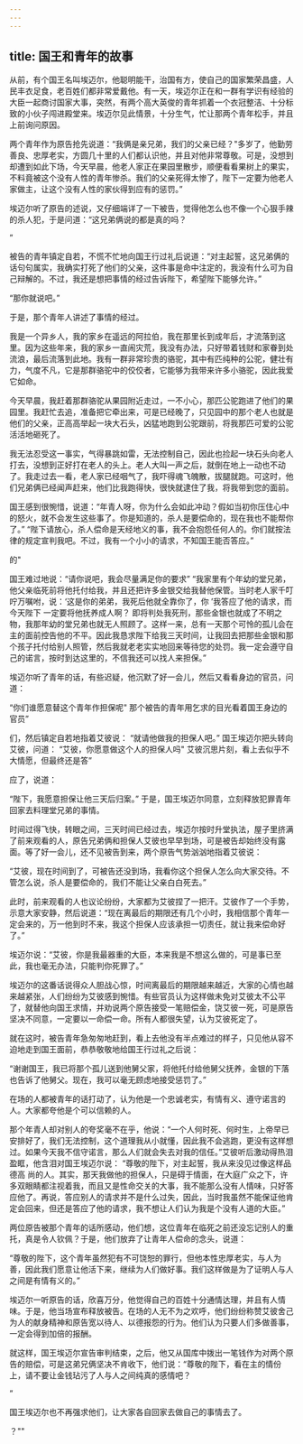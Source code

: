 ```yaml
---
---
---
```

title: 国王和青年的故事
---



从前，有个国王名叫埃迈尔，他聪明能干，治国有方，使自己的国家繁荣昌盛，人民丰衣足食，老百姓们都非常爱戴他。有一天，埃迈尔正在和一群有学识有经验的大臣一起商讨国家大事，突然，有两个高大英俊的青年抓着一个衣冠整洁、十分标致的小伙子闯进殿堂来。埃迈尔见此情景，十分生气，忙让那两个青年松手，并且上前询问原因。

两个青年作为原告抢先说道：“我俩是亲兄弟，我们的父亲已经？"多岁了，他勤劳善良、忠厚老实，方圆几十里的人们都认识他，并且对他非常尊敬。可是，没想到却遭到如此下场，今天早晨，他老人家正在果园里散步，顺便看看果树上的果实，不料竟被这个没有人性的青年惨杀。我们的父亲死得太惨了，陛下一定要为他老人家做主，让这个没有人性的家伙得到应有的惩罚。”

埃迈尔听了原告的述说，又仔细端详了一下被告，觉得他怎么也不像一个心狠手辣的杀人犯，于是问道：“这兄弟俩说的都是真的吗？

”

被告的青年镇定自若，不慌不忙地向国王行过礼后说道：“对主起誓，这兄弟俩的话句句属实，我确实打死了他们的父亲，这件事是命中注定的，我没有什么可为自己辩解的。不过，我还是想把事情的经过告诉陛下，希望陛下能够允许。”

“那你就说吧。”



于是，那个青年人讲述了事情的经过。

我是一个异乡人，我的家乡在遥远的阿拉伯，我在那里长到成年后，才流落到这里。因为这些年来，我的家乡一直闹灾荒，我没有办法，只好带着钱财和家眷到处流浪，最后流落到此地。我有一群非常珍贵的骆驼，其中有匹纯种的公驼，健壮有力，气度不凡，它是那群骆驼中的佼佼者，它能够为我带来许多小骆驼，因此我爱它如命。

今天早晨，我赶着那群骆驼从果园附近走过，一不小心，那匹公驼跑进了他们的果园里。我赶忙去追，准备把它牵出来，可是已经晚了，只见园中的那个老人也就是他们的父亲，正高高举起一块大石头，凶猛地跑到公驼跟前，将我那匹可爱的公驼活活地砸死了。

我无法忍受这一事实，气得暴跳如雷，无法控制自己，因此也捡起一块石头向老人打去，没想到正好打在老人的头上。老人大叫一声之后，就倒在地上一动也不动了。我走过去一看，老人家已经咽气了，我吓得魂飞魄散，拔腿就跑。可这时，他们兄弟俩已经闻声赶来，他们比我跑得快，很快就逮住了我，将我带到您的面前。

国王感到很惋惜，说道：“年青人呀，你为什么会如此冲动？假如当初你压住心中的怒火，就不会发生这些事了。你是知道的，杀人是要偿命的，现在我也不能帮你了。”
“陛下请放心，杀人偿命是天经地义的事，我不会抱怨任何人的。你们就按法律的规定宣判我吧。不过，我有一个小小的请求，不知国王能否答应。”

的"

国王难过地说：“请你说吧，我会尽量满足你的要求”
“我家里有个年幼的堂兄弟，他父亲临死前将他托付给我，并且还把许多金银交给我替他保管。当时老人家千叮咛万嘱咐，说：‘这是你的弟弟，我死后他就全靠你了，你
’我答应了他的请求，而今天陛下
一定要将他抚养成人啊？
即将判处我死刑，那些金银也就成了不明之物，我那年幼的堂兄弟也就无人照顾了。这样一来，总有一天那个可怜的孤儿会在主的面前控告他的不平。因此我恳求陛下给我三天时间，让我回去把那些金银和那个孩子托付给别人照管，然后我就老老实实地回来等待您的处罚。我一定会遵守自己的诺言，按时到达这里的，不信我还可以找人来担保。”

埃迈尔听了青年的话，有些迟疑，他沉默了好一会儿，然后又看看身边的官员，问道：

“你们谁愿意替这个青年作担保呢"
那个被告的青年用乞求的目光看着国王身边的官员”

们，然后镇定自若地指着艾彼说：
“就请他做我的担保人吧。”
国王埃迈尔把头转向艾彼，问道：
“艾彼，你愿意做这个人的担保人吗"
艾彼沉思片刻，看上去似乎不大情愿，但最终还是答”

应了，说道：

“陛下，我愿意担保让他三天后归案。”
于是，国王埃迈尔同意，立刻释放犯罪青年回家去料理堂兄弟的事情。

时间过得飞快，转眼之间，三天时间已经过去，埃迈尔按时升堂执法，屋子里挤满了前来观看的人，原告兄弟俩和担保人艾彼也早早到场，可是被告却始终没有露面。等了好一会儿，还不见被告到来，两个原告气势汹汹地指着艾彼说：

“艾彼，现在时间到了，可被告还没到场，我看你这个担保人怎么向大家交待。不管怎么说，杀人是要偿命的，我们不能让父亲白白死去。”



此时，前来观看的人也议论纷纷，大家都为艾彼捏了一把汗。艾彼作了一个手势，示意大家安静，然后说道：“现在离最后的期限还有几个小时，我相信那个青年一定会来的，万一他到时不来，我这个担保人应该承担一切责任，就让我来偿命好了。”

埃迈尔说：“艾彼，你是我最器重的大臣，本来我是不想这么做的，可是事已至此，我也毫无办法，只能判你死罪了。”

埃迈尔的这番话说得众人胆战心惊，时间离最后的期限越来越近，大家的心情也越来越紧张，人们纷纷为艾彼感到惋惜。有些官员认为这样做未免对艾彼太不公平了，就替他向国王求情，并劝说两个原告接受一笔赔偿金，饶艾彼一死，可是原告坚决不同意，一定要以一命偿一命。所有人都很失望，认为艾彼死定了。

就在这时，被告青年急匆匆地赶到，看上去他没有半点难过的样子，只见他从容不迫地走到国王面前，恭恭敬敬地给国王行过礼之后说：

“谢谢国王，我已将那个孤儿送到他舅父家，将他托付给他舅父抚养，金银的下落也告诉了他舅父。现在，我可以毫无顾虑地接受惩罚了。”

在场的人都被青年的话打动了，认为他是一个忠诚老实，有情有义、遵守诺言的人。大家都夸他是个可以信赖的人。

那个年青人却对别人的夸奖毫不在乎，他说：“一个人何时死、何时生，上帝早已安排好了，我们无法控制，这个道理我从小就懂，因此我不会逃跑，更没有这样想过。如果今天我不信守诺言，那么人们就会失去对我的信任。”艾彼听后激动得热泪盈眶，他含泪对国王埃迈尔说：
“尊敬的陛下，对主起誓，我从来没见过像这样品德高
尚的人。其实，那天我做他的担保人，只是碍于情面，在大庭广众之下，许多双眼睛都注视着我，而且又是性命交关的大事，我不能那么没有人情味，只好答应他了。再说，答应别人的请求并不是什么过失，因此，当时我虽然不能保证他肯定会回来，但还是答应了他的请求，我不想让人们认为我是个没有人道的大臣。”

两位原告被那个青年的话所感动，他们想，这位青年在临死之前还没忘记别人的重托，真是令人钦佩？于是，他们放弃了让青年人偿命的念头，说道：

“尊敬的陛下，这个青年虽然犯有不可饶恕的罪行，但他本性忠厚老实，与人为善，因此我们愿意让他活下来，继续为人们做好事。我们这样做是为了证明人与人之间是有情有义的。”

埃迈尔一听原告的话，欣喜万分，他觉得自己的百姓十分通情达理，并且有人情味。于是，他当场宣布释放被告。在场的人无不为之欢呼，他们纷纷称赞艾彼舍己为人的献身精神和原告宽以待人、以德报怨的行为。他们认为只要人们多做善事，一定会得到加倍的报酬。

就这样，国王埃迈尔宣告审判结束，之后，他又从国库中拨出一笔钱作为对两个原告的赔偿，可是这弟兄俩坚决不肯收下，他们说：“尊敬的陛下，看在主的情份上，请不要让金钱玷污了人与人之间纯真的感情吧？

”

国王埃迈尔也不再强求他们，让大家各自回家去做自己的事情去了。

？""